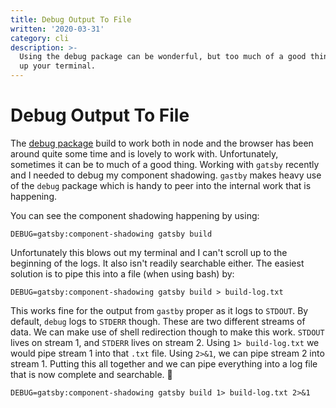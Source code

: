 ```yaml
---
title: Debug Output To File
written: '2020-03-31'
category: cli
description: >-
  Using the debug package can be wonderful, but too much of a good thing blows
  up your terminal.
---
```


# Debug Output To File

The [debug package](https://www.npmjs.com/package/debug) build to work both in node and the browser has been around quite some time and is lovely to work with. Unfortunately, sometimes it can be to much of a good thing. Working with `gatsby` recently and I needed to debug my component shadowing. `gastby` makes heavy use of the `debug` package which is handy to peer into the internal work that is happening.

You can see the component shadowing happening by using:

```
DEBUG=gatsby:component-shadowing gatsby build
```

Unfortunately this blows out my terminal and I can't scroll up to the beginning of the logs. It also isn't readily searchable either. The easiest solution is to pipe this into a file (when using bash) by:

```
DEBUG=gatsby:component-shadowing gatsby build > build-log.txt
```

This works fine for the output from `gastby` proper as it logs to `STDOUT`. By default, `debug` logs to `STDERR` though. These are two different streams of data. We can make use of shell redirection though to make this work. `STDOUT` lives on stream 1, and `STDERR` lives on stream 2. Using `1> build-log.txt` we would pipe stream 1 into that `.txt` file. Using `2>&1`, we can pipe stream 2 into stream 1. Putting this all together and we can pipe everything into a log file that is now complete and searchable. 🎉

```
DEBUG=gatsby:component-shadowing gatsby build 1> build-log.txt 2>&1
```
